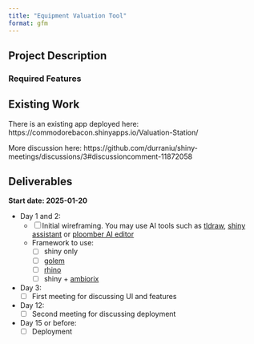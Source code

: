 ```yaml
---
title: "Equipment Valuation Tool"
format: gfm
---
```


## Project Description


### Required Features


## Existing Work

There is an existing app deployed here: https://commodorebacon.shinyapps.io/Valuation-Station/

More discussion here: https://github.com/durraniu/shiny-meetings/discussions/3#discussioncomment-11872058

## Deliverables

**Start date: 2025-01-20**

- Day 1 and 2:
  - [ ] Initial wireframing. You may use AI tools such as [tldraw](https://www.tldraw.com/), [shiny assistant](https://gallery.shinyapps.io/assistant/#) or [ploomber AI editor](https://editor.ploomber.io/)
  - Framework to use:
    - [ ] shiny only
    - [ ] [golem](https://github.com/ThinkR-open/golem)
    - [ ] [rhino](https://github.com/Appsilon/rhino)
    - [ ] shiny + [ambiorix](https://ambiorix.dev/)
- Day 3:
  - [ ] First meeting for discussing UI and features
- Day 12:
  - [ ] Second meeting for discussing deployment
- Day 15 or before:
  - [ ] Deployment

